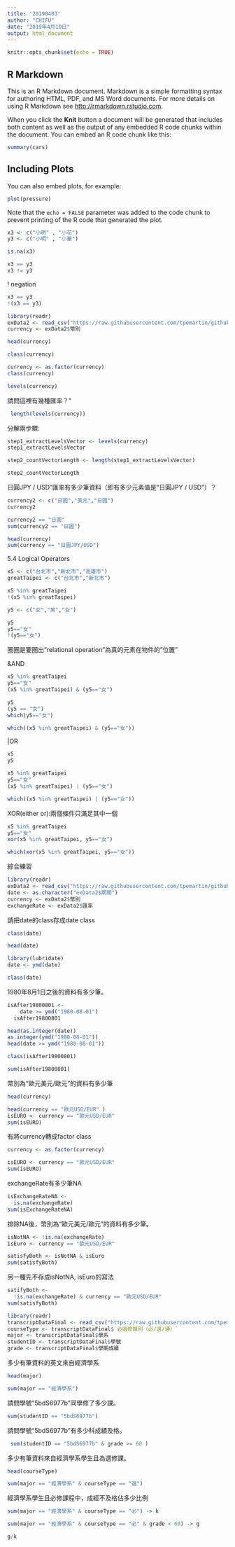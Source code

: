 ```yaml
---
title: '20190403'
author: "CHIFU"
date: "2019年4月10日"
output: html_document
---
```


```r
knitr::opts_chunk$set(echo = TRUE)
```

## R Markdown

This is an R Markdown document. Markdown is a simple formatting syntax for authoring HTML, PDF, and MS Word documents. For more details on using R Markdown see <http://rmarkdown.rstudio.com>.

When you click the **Knit** button a document will be generated that includes both content as well as the output of any embedded R code chunks within the document. You can embed an R code chunk like this:

```r
summary(cars)
```

## Including Plots

You can also embed plots, for example:

```r
plot(pressure)
```

Note that the `echo = FALSE` parameter was added to the code chunk to prevent printing of the R code that generated the plot.

```r
x3 <- c("小明" , "小花")
y3 <- c("小明" , "小華")
```

```r
is.na(x3)
```



```r
x3 == y3
x3 != y3
```


! negation
```r
x3 == y3
!(x3 == y3)
```

```r
library(readr)
exData2 <- read_csv("https://raw.githubusercontent.com/tpemartin/github-data/master/exData2.csv")
currency <- exData2$幣別
```



```r
head(currency)
```

```r
class(currency) 
```

```r
currency <- as.factor(currency)
class(currency)
```

```r
levels(currency)
```


請問這裡有幾種匯率？“
```r
 length(levels(currency))
```

分解兩步驟:
```r
step1_extractLevelsVector <- levels(currency)
step1_extractLevelsVector
```

```r
step2_countVectorLength <- length(step1_extractLevelsVector)
```

```r
step2_countVectorLength
```

日圓JPY / USD”匯率有多少筆資料（即有多少元素值是“日圓JPY / USD”）？
```r
currency2 <- c("日圓","美元","日圓")
currency2
```

```r
currency2 == "日圓"
sum(currency2 == "日圓")
```

```r
head(currency)
sum(currency == "日圓JPY/USD")
```

5.4 Logical Operators

```r
x5 <- c("台北市","新北市","高雄市")
greatTaipei <- c("台北市","新北市")

x5 %in% greatTaipei
!(x5 %in% greatTaipei)
```

```r
y5 <- c("女","男","女")

y5
y5=="女"
!(y5=="女")
```

圈圈是要圈出"relational operation"為真的元素在物件的"位置"

&AND
```r
x5 %in% greatTaipei
y5=="女"
(x5 %in% greatTaipei) & (y5=="女")
```

```r
y5
(y5 == "女")
which(y5=="女")
```

```r
which((x5 %in% greatTaipei) & (y5=="女"))
```

|OR
```r
x5
y5
```

```r
x5 %in% greatTaipei
y5=="女"
(x5 %in% greatTaipei) | (y5=="女")
```

```r
which((x5 %in% greatTaipei) | (y5=="女"))
```


XOR(either or):兩個條件只滿足其中一個
```r
x5 %in% greatTaipei
y5=="女"
xor(x5 %in% greatTaipei, y5=="女")
```

```r
which(xor(x5 %in% greatTaipei, y5=="女"))
```

綜合練習
```r
library(readr)
exData2 <- read_csv("https://raw.githubusercontent.com/tpemartin/github-data/master/exData2.csv")
date <- as.character("exData2$期間")
currency <- exData2$幣別
exchangeRate <- exData2$匯率
```

請把date的class存成date class
```r
class(date)
```

```r
head(date)
```


```r
library(lubridate)
date <- ymd(date)
```

```r
class(date)
```

1980年8月1日之後的資料有多少筆。
```r
isAfter19800801 <- 
    date >= ymd("1980-08-01")
  isAfter19800801
```
```r
head(as.integer(date))
as.integer(ymd("1980-08-01"))
head(date >= ymd("1980-08-01"))
```


```r
class(isAfter19800801)
```

```r
sum(isAfter19800801)
```

幣別為“歐元美元/歐元”的資料有多少筆
```r
head(currency)
```

```r
head(currency == "歐元USD/EUR" )
isEURO <- currency == "歐元USD/EUR" 
sum(isEURO)
```

有將currency轉成factor class
```r
currency <- as.factor(currency)
```

```r
isEURO <- currency == "歐元USD/EUR"
sum(isEURO)
```

exchangeRate有多少筆NA
```r
isExchangeRateNA <-
  is.na(exchangeRate)
sum(isExchangeRateNA)
```

排除NA後，幣別為“歐元美元/歐元”的資料有多少筆。
```r
isNotNA <- !is.na(exchangeRate)
isEuro <- currency == "歐元USD/EUR"
```

```r
satisfyBoth <- isNotNA & isEuro
sum(satisfyBoth)
```

另一種先不存成isNotNA, isEuro的寫法
```r
satifyBoth <-
  !is.na(exchangeRate) & currency == "歐元USD/EUR"
sum(satisfyBoth)
```

```r
library(readr)
transcriptDataFinal <- read_csv("https://raw.githubusercontent.com/tpemartin/github-data/master/transcriptDataFinal.csv")
courseType <- transcriptDataFinal$`必選修類別（必∕選∕通）`
major <- transcriptDataFinal$學系
studentID <- transcriptDataFinal$學號
grade <- transcriptDataFinal$學期成績
```


多少有筆資料的英文來自經濟學系
```r
head(major)
```

```r
sum(major == "經濟學系")
```

請問學號“5bdS6977b”同學修了多少課。
```r
sum(studentID == "5bdS6977b")
```

請問學號“5bdS6977b”有多少科成績及格。
```r
 sum(studentID == "5bdS6977b" & grade >= 60 ) 
```

多少有筆資料來自經濟學系學生且為選修課。
```r
head(courseType)
```

```r
sum(major == "經濟學系" & courseType == "選")
```

經濟學系學生且必修課程中，成經不及格佔多少比例

```r
sum(major == "經濟學系" & courseType == "必") -> k
```


```r
sum(major == "經濟學系" & courseType == "必" & grade < 60) -> g
```

```r
g/k
```























































